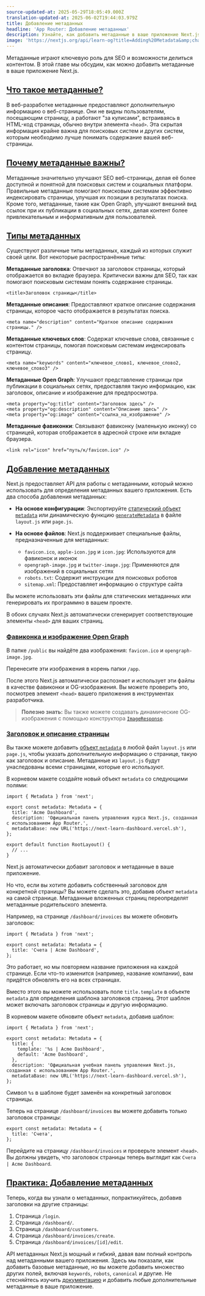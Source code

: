 ```yaml
---
source-updated-at: 2025-05-29T18:05:49.000Z
translation-updated-at: 2025-06-02T19:44:03.979Z
title: Добавление метаданных
headline: 'App Router: Добавление метаданных'
description: Узнайте, как добавить метаданные в ваше приложение Next.js.
image: 'https://nextjs.org/api/learn-og?title=Adding%20Metadata&amp;chapter=16'
---
```


Метаданные играют ключевую роль для SEO и возможности делиться контентом. В этой главе мы обсудим, как можно добавить метаданные в ваше приложение Next.js.

[Что такое метаданные?](#что-такое-метаданные)
--------------------------------------

В веб-разработке метаданные предоставляют дополнительную информацию о веб-странице. Они не видны пользователям, посещающим страницу, а работают "за кулисами", встраиваясь в HTML-код страницы, обычно внутри элемента `<head>`. Эта скрытая информация крайне важна для поисковых систем и других систем, которым необходимо лучше понимать содержание вашей веб-страницы.

[Почему метаданные важны?](#почему-метаданные-важны)
--------------------------------------------------------

Метаданные значительно улучшают SEO веб-страницы, делая её более доступной и понятной для поисковых систем и социальных платформ. Правильные метаданные помогают поисковым системам эффективно индексировать страницы, улучшая их позиции в результатах поиска. Кроме того, метаданные, такие как Open Graph, улучшают внешний вид ссылок при их публикации в социальных сетях, делая контент более привлекательным и информативным для пользователей.

[Типы метаданных](#типы-метаданных)
---------------------------------------

Существуют различные типы метаданных, каждый из которых служит своей цели. Вот некоторые распространённые типы:

**Метаданные заголовка**: Отвечают за заголовок страницы, который отображается во вкладке браузера. Критически важны для SEO, так как помогают поисковым системам понять содержание страницы.

```
<title>Заголовок страницы</title>
```

**Метаданные описания**: Предоставляют краткое описание содержания страницы, которое часто отображается в результатах поиска.

```
<meta name="description" content="Краткое описание содержания страницы." />
```

**Метаданные ключевых слов**: Содержат ключевые слова, связанные с контентом страницы, помогая поисковым системам индексировать страницу.

```
<meta name="keywords" content="ключевое_слово1, ключевое_слово2, ключевое_слово3" />
```

**Метаданные Open Graph**: Улучшают представление страницы при публикации в социальных сетях, предоставляя такую информацию, как заголовок, описание и изображение для предпросмотра.

```
<meta property="og:title" content="Заголовок здесь" />
<meta property="og:description" content="Описание здесь" />
<meta property="og:image" content="ссылка_на_изображение" />
```

**Метаданные фавиконки**: Связывают фавиконку (маленькую иконку) со страницей, которая отображается в адресной строке или вкладке браузера.

```
<link rel="icon" href="путь/к/favicon.ico" />
```

[Добавление метаданных](#добавление-метаданных)
-----------------------------------

Next.js предоставляет API для работы с метаданными, который можно использовать для определения метаданных вашего приложения. Есть два способа добавления метаданных:

*   **На основе конфигурации**: Экспортируйте [статический объект `metadata`](/docs/app/api-reference/functions/generate-metadata#metadata-object) или динамическую функцию [`generateMetadata`](/docs/app/api-reference/functions/generate-metadata#generatemetadata-function) в файле `layout.js` или `page.js`.
    
*   **На основе файлов**: Next.js поддерживает специальные файлы, предназначенные для метаданных:
    
    *   `favicon.ico`, `apple-icon.jpg` и `icon.jpg`: Используются для фавиконок и иконок
    *   `opengraph-image.jpg` и `twitter-image.jpg`: Применяются для изображений в социальных сетях
    *   `robots.txt`: Содержит инструкции для поисковых роботов
    *   `sitemap.xml`: Предоставляет информацию о структуре сайта

Вы можете использовать эти файлы для статических метаданных или генерировать их программно в вашем проекте.

В обоих случаях Next.js автоматически сгенерирует соответствующие элементы `<head>` для ваших страниц.

### [Фавиконка и изображение Open Graph](#фавиконка-и-изображение-open-graph)

В папке `/public` вы найдёте два изображения: `favicon.ico` и `opengraph-image.jpg`.

Перенесите эти изображения в корень папки `/app`.

После этого Next.js автоматически распознает и использует эти файлы в качестве фавиконки и OG-изображения. Вы можете проверить это, посмотрев элемент `<head>` вашего приложения в инструментах разработчика.

> **Полезно знать:** Вы также можете создавать динамические OG-изображения с помощью конструктора [`ImageResponse`](/docs/app/api-reference/functions/image-response).

### [Заголовок и описание страницы](#заголовок-и-описание-страницы)

Вы также можете добавить [объект `metadata`](/docs/app/api-reference/functions/generate-metadata#metadata-fields) в любой файл `layout.js` или `page.js`, чтобы указать дополнительную информацию о странице, такую как заголовок и описание. Метаданные из `layout.js` будут унаследованы всеми страницами, которые его используют.

В корневом макете создайте новый объект `metadata` со следующими полями:

```tsx {1,3,4,5,6,7} filename="/app/layout.tsx"
import { Metadata } from 'next';
 
export const metadata: Metadata = {
  title: 'Acme Dashboard',
  description: 'Официальная панель управления курса Next.js, созданная с использованием App Router.',
  metadataBase: new URL('https://next-learn-dashboard.vercel.sh'),
};
 
export default function RootLayout() {
  // ...
}
```

Next.js автоматически добавит заголовок и метаданные в ваше приложение.

Но что, если вы хотите добавить собственный заголовок для конкретной страницы? Вы можете сделать это, добавив объект `metadata` на самой странице. Метаданные вложенных страниц переопределят метаданные родительского элемента.

Например, на странице `/dashboard/invoices` вы можете обновить заголовок:

```tsx {1,3,4,5} filename="/app/dashboard/invoices/page.tsx"
import { Metadata } from 'next';
 
export const metadata: Metadata = {
  title: 'Счета | Acme Dashboard',
};
```

Это работает, но мы повторяем название приложения на каждой странице. Если что-то изменится (например, название компании), вам придётся обновлять его на всех страницах.

Вместо этого вы можете использовать поле `title.template` в объекте `metadata` для определения шаблона заголовков страниц. Этот шаблон может включать заголовок страницы и другую информацию.

В корневом макете обновите объект `metadata`, добавив шаблон:

```tsx {1,3,4,5,6,7,8,9,10} filename="/app/layout.tsx"
import { Metadata } from 'next';
 
export const metadata: Metadata = {
  title: {
    template: '%s | Acme Dashboard',
    default: 'Acme Dashboard',
  },
  description: 'Официальная учебная панель управления Next.js, созданная с использованием App Router.',
  metadataBase: new URL('https://next-learn-dashboard.vercel.sh'),
};
```

Символ `%s` в шаблоне будет заменён на конкретный заголовок страницы.

Теперь на странице `/dashboard/invoices` вы можете добавить только заголовок страницы:

```tsx filename="/app/dashboard/invoices/page.tsx"
export const metadata: Metadata = {
  title: 'Счета',
};
```

Перейдите на страницу `/dashboard/invoices` и проверьте элемент `<head>`. Вы должны увидеть, что заголовок страницы теперь выглядит как `Счета | Acme Dashboard`.

[Практика: Добавление метаданных](#практика-добавление-метаданных)
------------------------------------------------------

Теперь, когда вы узнали о метаданных, попрактикуйтесь, добавив заголовки на другие страницы:

1.  Страница `/login`.
2.  Страница `/dashboard/`.
3.  Страница `/dashboard/customers`.
4.  Страница `/dashboard/invoices/create`.
5.  Страница `/dashboard/invoices/[id]/edit`.

API метаданных Next.js мощный и гибкий, давая вам полный контроль над метаданными вашего приложения. Здесь мы показали, как добавить базовые метаданные, но вы можете добавить множество других полей, включая `keywords`, `robots`, `canonical` и другие. Не стесняйтесь изучить [документацию](/docs/app/api-reference/functions/generate-metadata) и добавить любые дополнительные метаданные в ваше приложение.